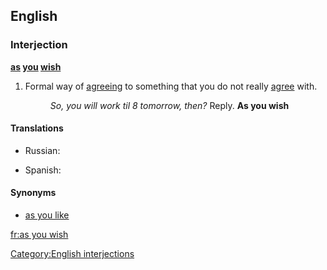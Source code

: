 ==English==

===Interjection===
'''[[as]] [[you]] [[wish]]'''

#Formal way of [[agreeing]] to something that you do not really [[agree]] with.
#:''So, you will work til 8 tomorrow, then?'' Reply. '''As you wish'''

====Translations====
{{trans-top|as you wish}}
* Russian: {{t|ru|как вам угодно|sc=Cyrl|tr=kak vam ugódno}}
{{trans-mid}}
* Spanish: {{t-|es|como quiera}}
{{trans-bottom}}

====Synonyms====
*[[as you like]]

[[Category:English interjections]]

[[fr:as you wish]]